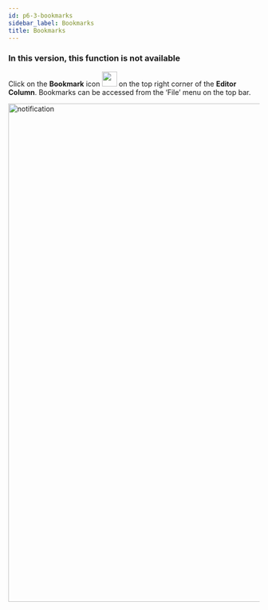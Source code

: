 ```yaml
---
id: p6-3-bookmarks
sidebar_label: Bookmarks
title: Bookmarks
---
```

<h3> In this version, this function is not available </h3> 

Click on the **Bookmark** icon <img src="/autographaAssetsV2/how-to/bookmark.png" width="30px" alt=""/> on the top right corner of the **Editor Column**. 
Bookmarks can be accessed from the ‘File’ menu on the top bar.

<img src="/assets/bookmarks.png"  width="1000px" alt="notification"/>